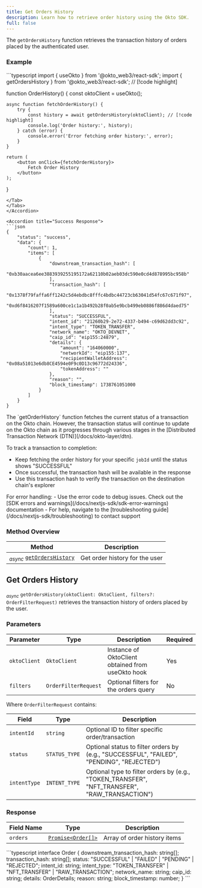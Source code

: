 ```yaml
---
title: Get Orders History
description: Learn how to retrieve order history using the Okto SDK.
full: false
---
```



The `getOrdersHistory` function retrieves the transaction history of orders placed by the authenticated user.

<ChainSupportStatus 
/>

### Example

<Accordions defaultValue="Usage">
<Accordion title="Usage">
<Tabs items={['TypeScript']}>
<Tab value="TypeScript">
```typescript
import { useOkto } from '@okto_web3/react-sdk';
import { getOrdersHistory } from '@okto_web3/react-sdk'; // [!code highlight]

function OrderHistory() {
    const oktoClient = useOkto();

    async function fetchOrderHistory() {
        try {
            const history = await getOrdersHistory(oktoClient); // [!code highlight]
            console.log('Order history:', history);
        } catch (error) {
            console.error('Error fetching order history:', error);
        }
    }

    return (
        <button onClick={fetchOrderHistory}>
            Fetch Order History
        </button>
    );
}
```
</Tab>
</Tabs>
</Accordion>

<Accordion title="Success Response">
```json
{
    "status": "success",
    "data": {
        "count": 1,
        "items": [
            {
                "downstream_transaction_hash": [
                    "0xb30aacea6ee3883939255195172a62110b02aeb03dc590e0cd4d878995bc958b"
                ],
                "transaction_hash": [
                    "0x1378f79faffa6ff1242c5d4ebdbc8fffc4bdbc44723cb63041d54fc67c671f97",
                    "0xd6f8416207f1589a600ce1c1a1b492b28f0ab5e9bcb499eb0886f886d4daed75"
                ],
                "status": "SUCCESSFUL",
                "intent_id": "21260b29-2e72-4337-b494-c69d62dd3c92",
                "intent_type": "TOKEN_TRANSFER",
                "network_name": "OKTO_DEVNET",
                "caip_id": "eip155:24879",
                "details": {
                    "amount": "164060000",
                    "networkId": "eip155:137",
                    "recipientWalletAddress": "0x08a51013e6db8CE4594e0F9c0D13c96772d24336",
                    "tokenAddress": ""
                },
                "reason": "",
                "block_timestamp": 1738761051000
            }
        ]
    }
}
```
</Accordion>
</Accordions>

<Callout title="Important: Transaction Lifecycle">
The `getOrderHistory` function fetches the current status of a transaction on the Okto chain. However, the transaction status will continue to update on the Okto chain as it progresses through various stages in the [Distributed Transaction Network (DTN)](/docs/okto-layer/dtn).

To track a transaction to completion:
- Keep fetching the order history for your specific `jobId` until the status shows "SUCCESSFUL"
- Once successful, the transaction hash will be available in the response
- Use this transaction hash to verify the transaction on the destination chain's explorer
</Callout>

<Callout title="Note" type="info">
For error handling:
- Use the error code to debug issues. Check out the [SDK errors and warnings](/docs/nextjs-sdk/sdk-error-warnings) documentation
- For help, navigate to the [troubleshooting guide](/docs/nextjs-sdk/troubleshooting) to contact support
</Callout>

### Method Overview

| Method | Description |
|---------|-------------|
| <sub><i>async</i></sub> [`getOrdersHistory`](#get-orders-history) | Get order history for the user |

<div className="method-box">

## Get Orders History

<sub><i>async</i></sub> `getOrdersHistory(oktoClient: OktoClient, filters?: OrderFilterRequest)` retrieves the transaction history of orders placed by the user.

### Parameters

| Parameter | Type | Description | Required |
|-----------|------|-------------|-----------|
| `oktoClient` | `OktoClient` | Instance of OktoClient obtained from useOkto hook | Yes |
| `filters` | `OrderFilterRequest` | Optional filters for the orders query | No |

Where `OrderFilterRequest` contains:

| Field | Type | Description |
|-------|------|-------------|
| `intentId` | `string` | Optional ID to filter specific order/transaction |
| `status` | `STATUS_TYPE` | Optional status to filter orders by (e.g., "SUCCESSFUL", "FAILED", "PENDING", "REJECTED") |
| `intentType` | `INTENT_TYPE` | Optional type to filter orders by (e.g., "TOKEN_TRANSFER", "NFT_TRANSFER", "RAW_TRANSACTION") |

### Response

<Callout title="Success Response">

| Field Name | Type | Description |
|------------|------|-------------|
| `orders` | [`Promise<Order[]>`](/docs/nextjs-sdk/technical-reference#models) | Array of order history items |

<Accordions>
    <Accordion title="Response Type">
        ```typescript
        interface Order {
            downstream_transaction_hash: string[];
            transaction_hash: string[];
            status: "SUCCESSFUL" | "FAILED" | "PENDING" | "REJECTED";
            intent_id: string;
            intent_type: "TOKEN_TRANSFER" | "NFT_TRANSFER" | "RAW_TRANSACTION";
            network_name: string;
            caip_id: string;
            details: OrderDetails;
            reason: string;
            block_timestamp: number;
        }
        ```
    </Accordion>
</Accordions>

</Callout>

</div>